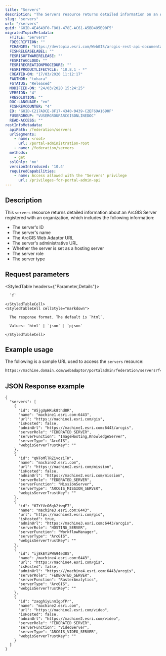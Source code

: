 ```yaml
---
title: "Servers"
description: "The Servers resource returns detailed information on an ArcGIS Server registered with Portal for ArcGIS."
slug: "servers"
url: "/servers"
guid: "GUID-4E4649F0-F801-478E-AC61-A5BD485B90F5"
migratedTopicMetadata:
  FTITLE: "Servers"
  FDESCRIPTION: ""
  FCHANGES: "https://devtopia.esri.com/WebGIS/arcgis-rest-api-documentation/issues/205"
  FISHRELEASELABEL: ""
  FESRISOFTWARERELEASE: ""
  FESRITAGCLOUD: ""
  FESRIRECREATIONPROCEDURE: ""
  FESRIPRODUCTLIFECYCLE: "10.8.1 - *"
  CREATED-ON: "17/03/2020 11:12:17"
  FAUTHOR: "tohara"
  FSTATUS: "Released"
  MODIFIED-ON: "24/03/2020 15:24:25"
  VERSION: "4"
  FRESOLUTION: ""
  DOC-LANGUAGE: "en"
  FISHREVCOUNTER: "4"
  ED: "GUID-C217ADCE-8F17-4340-9439-C2EF69A1690F"
  FUSERGROUP: "VUSERGROUPARCGISONLINEDOC"
  READ-ACCESS: ""
restInfoMetadata:
  apiPath: /federation/servers
  urlSegments:
    - name: <root>
      url: /portal-administration-root
    - name: /federation/servers
  methods:
    - get
  sslOnly: 'no'
  versionIntroduced: '10.4'
  requiredCapabilities:
    - name: Access allowed with the "Servers" privilege
      url: /privileges-for-portal-admin-api
---
```


## Description

This `servers` resource returns detailed information about an ArcGIS Server registered with an organization, which includes the following information: 

- The server's ID
- The server's name
- The ArcGIS Web Adaptor URL
- The server's administrative URL
- Whether the server is set as a hosting server
- The server role
- The server type

##  Request parameters

<StyledTable headers={"Parameter,Details"}>
  <StyledTableRow>
    <StyledTableCell cellStyle="markdown">

      `f` 

    </StyledTableCell>
    <StyledTableCell cellStyle="markdown">

      The response format. The default is `html`.

      Values: `html` | `json` | `pjson`

    </StyledTableCell>
  </StyledTableRow>
</StyledTable>


## Example usage

The following is a sample URL used to access the `servers` resource:

```markdown
https://machine.domain.com/webadaptor/portaladmin/federation/servers?f=pjson
```

## JSON Response example

```other
{
  "servers": [
    {
      "id": "A5jgUpHKuk8thd8R",
      "name": "machine1.esri.com:6443",
      "url": "https://machine1.esri.com/gis",
      "isHosted": false,
      "adminUrl": "https://machine1.esri.com:6443/arcgis",
      "serverRole": "FEDERATED_SERVER",
      "serverFunction": "ImageHosting,KnowledgeServer",
      "serverType": "ArcGIS",
      "webgisServerTrustKey": ""
    },
    {
      "id": "qNToMlTRZivoziTW",
      "name": "machine2.esri.com",
      "url": "https://machine2.esri.com/mission",
      "isHosted": false,
      "adminUrl": "https://machine2.esri.com/mission",
      "serverRole": "FEDERATED_SERVER",
      "serverFunction": "MissionServer",
      "serverType": "ARCGIS_MISSION_SERVER",
      "webgisServerTrustKey": ""
    },
    {
      "id": "07YfVcO6qk2iwqF7",
      "name": "machine3.esri.com:6443",
      "url": "https://machine3.esri.com/gis",
      "isHosted": true,
      "adminUrl": "https://machine3.esri.com:6443/arcgis",
      "serverRole": "HOSTING_SERVER",
      "serverFunction": "WorkflowManager",
      "serverType": "ArcGIS",
      "webgisServerTrustKey": ""
    },
    {
      "id": "ij8kEYiPWA94e30S",
      "name": /machine4.esri.com:6443",
      "url": "https://machine4.esri.com/gis",
      "isHosted": false,
      "adminUrl": "https:///machine4.esri.com:6443/arcgis",
      "serverRole": "FEDERATED_SERVER",
      "serverFunction": "RasterAnalytics",
      "serverType": "ArcGIS",
      "webgisServerTrustKey": ""
    },
    {
      "id": "zaqghiyLnmIgpfPr",
      "name": "machine2.esri.com",
      "url": "https://machine2.esri.com/video",
      "isHosted": false,
      "adminUrl": "https://machine2.esri.com/video",
      "serverRole": "FEDERATED_SERVER",
      "serverFunction": "VideoServer",
      "serverType": "ARCGIS_VIDEO_SERVER",
      "webgisServerTrustKey": ""
    }
  ]
}
```